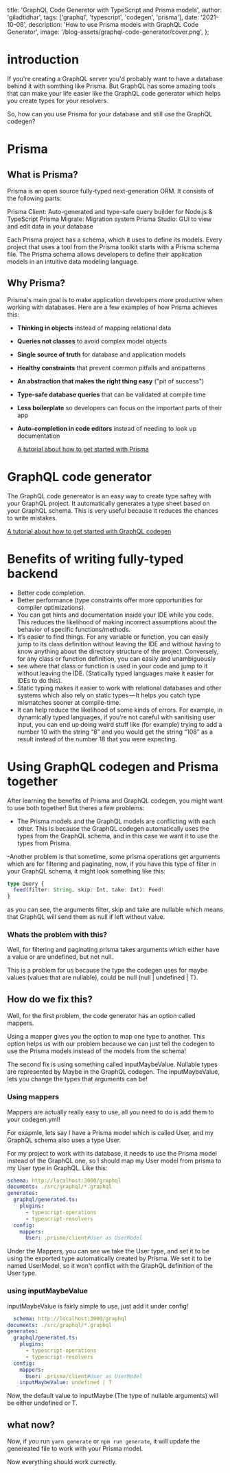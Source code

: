   title: 'GraphQL Code Generetor with TypeScript and Prisma models',
  author: 'giladtidhar',
  tags: ['graphql', 'typescript', 'codegen', 'prisma'],
  date: '2021-10-06',
  description: 'How to use Prisma models with GraphQL Code Generator',
  image: '/blog-assets/graphql-code-generator/cover.png',
};

# introduction

If you're creating a GraphQL server you'd probably want to have a database behind it with somthing like Prisma. But GraphQL has some amazing tools that can make your life easier like the GraphQL code generator
which helps you create types for your resolvers.

So, how can you use Prisma for your database and still use the GraphQL codegen?

# Prisma

## What is Prisma?

Prisma is an open source fully-typed next-generation ORM. It consists of the following parts:

Prisma Client: Auto-generated and type-safe query builder for Node.js & TypeScript
Prisma Migrate: Migration system
Prisma Studio: GUI to view and edit data in your database

Each Prisma project has a schema, which it uses to define its models.
Every project that uses a tool from the Prisma toolkit starts with a Prisma schema file.
The Prisma schema allows developers to define their application models in an intuitive data modeling language.

## Why Prisma?

Prisma's main goal is to make application developers more productive when working with databases. Here are a few examples of how Prisma achieves this:

- **Thinking in objects** instead of mapping relational data
- **Queries not classes** to avoid complex model objects
- **Single source of truth** for database and application models
- **Healthy constraints** that prevent common pitfalls and antipatterns
- **An abstraction that makes the right thing easy** ("pit of success")
- **Type-safe database queries** that can be validated at compile time
- **Less boilerplate** so developers can focus on the important parts of their app
- **Auto-completion in code editors** instead of needing to look up documentation

  [A tutorial about how to get started with Prisma](https://www.prisma.io/docs/getting-started/setup-prisma/start-from-scratch)

# GraphQL code generator

The GraphQL code genereator is an easy way to create type saftey with your GraphQL project.
It automatically generates a type sheet based on your GraphQL schema. This is very useful because it reduces the chances to write mistakes.

[A tutorial about how to get started with GraphQL codegen](https://www.graphql-code-generator.com/docs/getting-started/index)

# Benefits of writing fully-typed backend

- Better code completion.
- Better performance (type constraints offer more opportunities for compiler optimizations).
- You can get hints and documentation inside your IDE while you code. This reduces the likelihood of making incorrect assumptions about the behavior of specific functions/methods.
- It’s easier to find things. For any variable or function, you can easily jump to its class definition without leaving the IDE and without having to know anything about the directory structure of the project. Conversely, for any class or function definition, you can easily and unambiguously
- see where that class or function is used in your code and jump to it without leaving the IDE. (Statically typed languages make it easier for IDEs to do this).
- Static typing makes it easier to work with relational databases and other systems which also rely on static types — It helps you catch type mismatches sooner at compile-time.
- It can help reduce the likelihood of some kinds of errors. For example, in dynamically typed languages, if you’re not careful with sanitising user input, you can end up doing weird stuff like (for example) trying to add a number 10 with the string “8” and you would get the string “108” as a result instead of the number 18 that you were expecting.

# Using GraphQL codegen and Prisma together

After learning the benefits of Prisma and GraphQL codegen, you might want to use both together! But theres a few problems:

- The Prisma models and the GraphQL models are conflicting with each other. This is because the GraphQL codegen automatically uses the types from the GraphQL schema, and in this case we want it to use the types from Prisma.

-Another problem is that sometime, some prisma operations get arguments which are for filtering and paginating, now, if you have this type of filter in your GraphQL schema, it might look something like this:

```ts
type Query {
  feed(filter: String, skip: Int, take: Int): Feed!
}
```

as you can see, the arguments filter, skip and take are nullable which means that GraphQL will send them as null if left without value.

### Whats the problem with this?

Well, for filtering and paginating prisma takes arguments which either have a value or are undefined, but not null.

This is a problem for us because the type the codegen uses for maybe values (values that are nullable), could be null (null | undefined | T).

## How do we fix this?

Well, for the first problem, the code generator has an option called mappers.

Using a mapper gives you the option to map one type to another.
This option helps us with our problem because we can just tell the codegen to use the Prisma models instead of the models from the schema!

The second fix is using something called inputMaybeValue.
Nullable types are represented by Maybe in the GraphQL codegen. The inputMaybeValue, lets you change the types that arguments can be!

### Using mappers

Mappers are actually really easy to use, all you need to do is add them to your codegen.yml!

For exapmle, lets say I have a Prisma model which is called User, and my GraphQL schema also uses a type User.

For my project to work with its database, it needs to use the Prisma model instead of the GraphQL one, so I should map my User model from prisma to my User type in GraphQL.
Like this:

```yaml
schema: http://localhost:3000/graphql
documents: ./src/graphql/*.graphql
generates:
  graphql/generated.ts:
    plugins:
      - typescript-operations
      - typescript-resolvers
  config:
    mappers:
      User: .prisma/client#User as UserModel
```

Under the Mappers, you can see we take the User type, and set it to be using the exported type automatically created by Prisma.
We set it to be named UserModel, so it won't conflict with the GraphQL definition of the User type.

### using inputMaybeValue

inputMaybeValue is fairly simple to use, just add it under config!

```yaml
  schema: http://localhost:3000/graphql
documents: ./src/graphql/*.graphql
generates:
  graphql/generated.ts:
    plugins:
      - typescript-operations
      - typescript-resolvers
  config:
    mappers:
      User: .prisma/client#User as UserModel
    inputMaybeValue: undefined | T
```

Now, the default value to inputMaybe (The type of nullable arguments) will be either undefined or T.

## what now?

Now, if you run `yarn generate` or `npm run generate`, it will update the genereated file to work with your Prisma model.

Now everything should work currectly.
